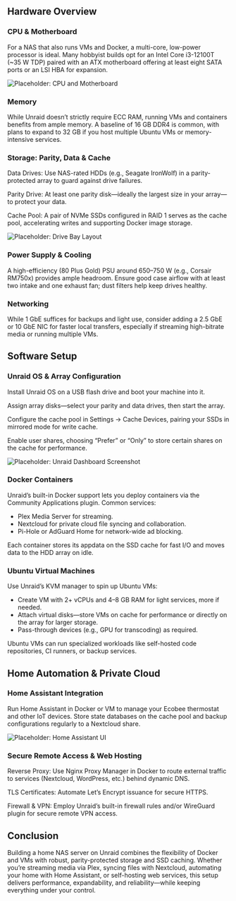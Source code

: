 ## Hardware Overview

### CPU & Motherboard
For a NAS that also runs VMs and Docker, a multi-core, low-power processor is ideal. Many hobbyist builds opt for an Intel Core i3-12100T (~35 W TDP) paired with an ATX motherboard offering at least eight SATA ports or an LSI HBA for expansion.

![Placeholder: CPU and Motherboard](path/to/hardware-cpu_mobo.png)

### Memory
While Unraid doesn’t strictly require ECC RAM, running VMs and containers benefits from ample memory. A baseline of 16 GB DDR4 is common, with plans to expand to 32 GB if you host multiple Ubuntu VMs or memory-intensive services.

### Storage: Parity, Data & Cache
Data Drives: Use NAS-rated HDDs (e.g., Seagate IronWolf) in a parity-protected array to guard against drive failures.

Parity Drive: At least one parity disk—ideally the largest size in your array—to protect your data.

Cache Pool: A pair of NVMe SSDs configured in RAID 1 serves as the cache pool, accelerating writes and supporting Docker image storage.

![Placeholder: Drive Bay Layout](path/to/drive-bay_layout.png)

### Power Supply & Cooling
A high-efficiency (80 Plus Gold) PSU around 650–750 W (e.g., Corsair RM750x) provides ample headroom. Ensure good case airflow with at least two intake and one exhaust fan; dust filters help keep drives healthy.

### Networking
While 1 GbE suffices for backups and light use, consider adding a 2.5 GbE or 10 GbE NIC for faster local transfers, especially if streaming high-bitrate media or running multiple VMs.

## Software Setup

### Unraid OS & Array Configuration
Install Unraid OS on a USB flash drive and boot your machine into it.

Assign array disks—select your parity and data drives, then start the array.

Configure the cache pool in Settings → Cache Devices, pairing your SSDs in mirrored mode for write cache.

Enable user shares, choosing “Prefer” or “Only” to store certain shares on the cache for performance.

![Placeholder: Unraid Dashboard Screenshot](path/to/unraid_dashboard.png)

### Docker Containers
Unraid’s built-in Docker support lets you deploy containers via the Community Applications plugin. Common services:

*   Plex Media Server for streaming.
*   Nextcloud for private cloud file syncing and collaboration.
*   Pi-Hole or AdGuard Home for network-wide ad blocking.

Each container stores its appdata on the SSD cache for fast I/O and moves data to the HDD array on idle.

### Ubuntu Virtual Machines
Use Unraid’s KVM manager to spin up Ubuntu VMs:

*   Create VM with 2+ vCPUs and 4–8 GB RAM for light services, more if needed.
*   Attach virtual disks—store VMs on cache for performance or directly on the array for larger storage.
*   Pass-through devices (e.g., GPU for transcoding) as required.

Ubuntu VMs can run specialized workloads like self-hosted code repositories, CI runners, or backup services.

## Home Automation & Private Cloud

### Home Assistant Integration
Run Home Assistant in Docker or VM to manage your Ecobee thermostat and other IoT devices. Store state databases on the cache pool and backup configurations regularly to a Nextcloud share.

![Placeholder: Home Assistant UI](path/to/home_assistant_ui.png)

### Secure Remote Access & Web Hosting
Reverse Proxy: Use Nginx Proxy Manager in Docker to route external traffic to services (Nextcloud, WordPress, etc.) behind dynamic DNS.

TLS Certificates: Automate Let’s Encrypt issuance for secure HTTPS.

Firewall & VPN: Employ Unraid’s built-in firewall rules and/or WireGuard plugin for secure remote VPN access.

## Conclusion
Building a home NAS server on Unraid combines the flexibility of Docker and VMs with robust, parity-protected storage and SSD caching. Whether you’re streaming media via Plex, syncing files with Nextcloud, automating your home with Home Assistant, or self-hosting web services, this setup delivers performance, expandability, and reliability—while keeping everything under your control.